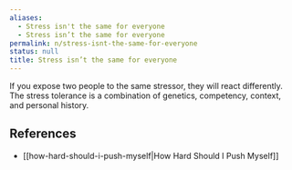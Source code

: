 ```yaml
---
aliases:
  - Stress isn't the same for everyone
  - Stress isn’t the same for everyone
permalink: n/stress-isnt-the-same-for-everyone
status: null
title: Stress isn’t the same for everyone
---
```

If you expose two people to the same stressor, they will react differently. The stress tolerance is a combination of genetics, competency, context, and personal history.

## References

- [[how-hard-should-i-push-myself|How Hard Should I Push Myself]]
